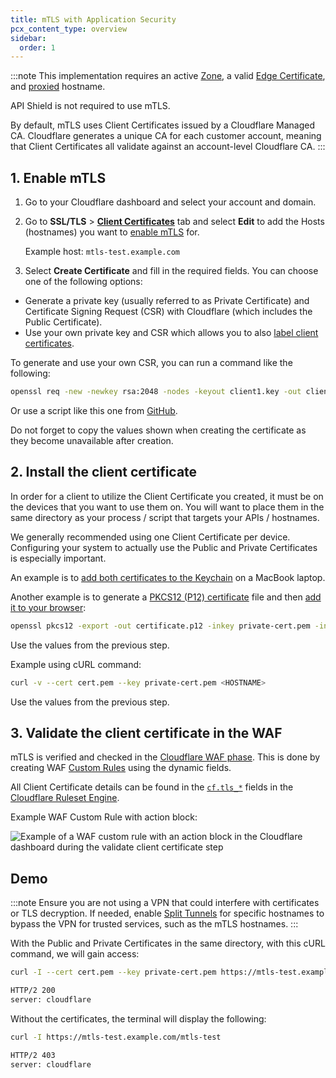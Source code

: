 ```yaml
---
title: mTLS with Application Security
pcx_content_type: overview
sidebar:
  order: 1
---
```


:::note
This implementation requires an active [Zone](/fundamentals/setup/accounts-and-zones/#zones), a valid [Edge Certificate](/ssl/edge-certificates/), and [proxied](/dns/manage-dns-records/reference/proxied-dns-records/) hostname. <br />

API Shield is not required to use mTLS. <br />

By default, mTLS uses Client Certificates issued by a Cloudflare Managed CA. Cloudflare generates a unique CA for each customer account, meaning that Client Certificates all validate against an account-level Cloudflare CA.
:::

## 1. Enable mTLS

1. Go to your Cloudflare dashboard and select your account and domain.
2. Go to **SSL/TLS** > **[Client Certificates](/ssl/client-certificates/)** tab and select **Edit** to add the Hosts (hostnames) you want to [enable mTLS](/ssl/client-certificates/enable-mtls/) for.

   Example host: `mtls-test.example.com`

3. Select **Create Certificate** and fill in the required fields. You can choose one of the following options:

- Generate a private key (usually referred to as Private Certificate) and Certificate Signing Request (CSR) with Cloudflare (which includes the Public Certificate).
- Use your own private key and CSR which allows you to also [label client certificates](/ssl/client-certificates/label-client-certificate/).

To generate and use your own CSR, you can run a command like the following:

```sh
openssl req -new -newkey rsa:2048 -nodes -keyout client1.key -out client1.csr -subj '/C=GB/ST=London/L=London/O=Organization/CN=CommonName'
```

Or use a script like this one from [GitHub](https://github.com/erfianugrah/rootcatest/blob/main/fullgenerator.py).

Do not forget to copy the values shown when creating the certificate as they become unavailable after creation.

## 2. Install the client certificate

In order for a client to utilize the Client Certificate you created, it must be on the devices that you want to use them on. You will want to place them in the same directory as your process / script that targets your APIs / hostnames.

We generally recommended using one Client Certificate per device. Configuring your system to actually use the Public and Private Certificates is especially important.

An example is to [add both certificates to the Keychain](https://support.apple.com/en-gb/guide/keychain-access/kyca2431/mac) on a MacBook laptop.

Another example is to generate a [PKCS12 (P12) certificate](https://en.wikipedia.org/wiki/PKCS_12) file and then [add it to your browser](https://www.ibm.com/docs/en/engineering-lifecycle-management-suite/lifecycle-management/7.0.2?topic=dashboards-importing-certificates-configuring-browsers):

```sh
openssl pkcs12 -export -out certificate.p12 -inkey private-cert.pem -in cert.pem
```

Use the values from the previous step.

Example using cURL command:

```sh
curl -v --cert cert.pem --key private-cert.pem <HOSTNAME>
```

Use the values from the previous step.

## 3. Validate the client certificate in the WAF

mTLS is verified and checked in the [Cloudflare WAF phase](/waf/reference/phases/). This is done by creating WAF [Custom Rules](/waf/custom-rules/) using the dynamic fields.

All Client Certificate details can be found in the [`cf.tls_*`](/ruleset-engine/rules-language/fields/reference/) fields in the [Cloudflare Ruleset Engine](/ruleset-engine/).

Example WAF Custom Rule with action block:

![Example of a WAF custom rule with an action block in the Cloudflare dashboard during the validate client certificate step](~/assets/images/learning-paths/mtls/waf-custom-rule-action-block.png)

## Demo

:::note
Ensure you are not using a VPN that could interfere with certificates or TLS decryption. If needed, enable [Split Tunnels](/cloudflare-one/connections/connect-devices/warp/configure-warp/route-traffic/split-tunnels/) for specific hostnames to bypass the VPN for trusted services, such as the mTLS hostnames.
:::

With the Public and Private Certificates in the same directory, with this cURL command, we will gain access:

```sh
curl -I --cert cert.pem --key private-cert.pem https://mtls-test.example.com/mtls-test
```

```txt output
HTTP/2 200
server: cloudflare
```

Without the certificates, the terminal will display the following:

```sh
curl -I https://mtls-test.example.com/mtls-test
```

```txt output
HTTP/2 403
server: cloudflare
```
